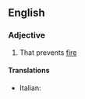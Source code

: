 ==English==

===Adjective===
{{en-adj|pos=[[anti-]][[incendiary]]}}

# That prevents [[fire]]

====Translations====
{{top}}
* Italian: {{t-|it|antincendio}}
{{mid}}

{{bottom}}